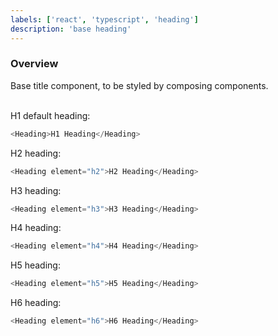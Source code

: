 ```yaml
---
labels: ['react', 'typescript', 'heading']
description: 'base heading'
---
```



### Overview
Base title component, to be styled by composing components.  
<br />

H1 default heading:
```js live=true
<Heading>H1 Heading</Heading>
```

H2 heading:
```js live=true
<Heading element="h2">H2 Heading</Heading>
```

H3 heading:
```js live=true
<Heading element="h3">H3 Heading</Heading>
```

H4 heading:
```js live=true
<Heading element="h4">H4 Heading</Heading>
```

H5 heading:
```js live=true
<Heading element="h5">H5 Heading</Heading>
```

H6 heading:
```js live=true
<Heading element="h6">H6 Heading</Heading>
```
